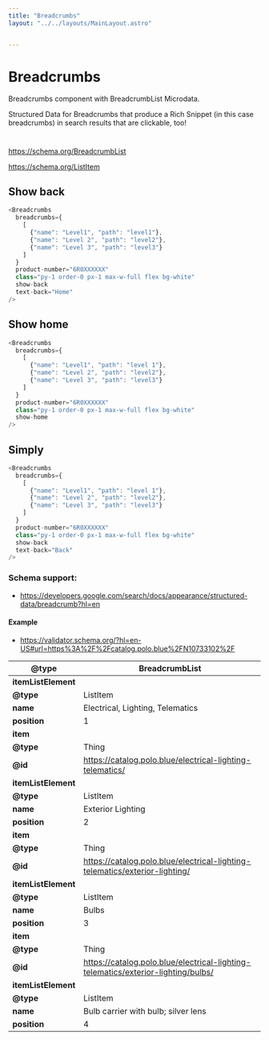 ```yaml
---
title: "Breadcrumbs"
layout: "../../layouts/MainLayout.astro"


---
```


# Breadcrumbs

Breadcrumbs component with BreadcrumbList Microdata.

Structured Data for Breadcrumbs that produce a Rich Snippet (in this case breadcrumbs) in search results that are clickable, too!

#

https://schema.org/BreadcrumbList

https://schema.org/ListItem



## Show back

<div class="component-preview">
    <Breadcrumbs
      breadcrumbs={ [ {"name": "Level1", "path": "#level2"}, {"name": "Level 2", "path": "#level2"}, {"name": "Level 3", "path": "#level3"} ] }
      product-number="6R0XXXXXX"
      class="py-1 order-0 px-1 max-w-full flex bg-white"
      show-back
      text-back="Home"
    />
</div>

```js
<Breadcrumbs
  breadcrumbs={ 
    [ 
      {"name": "Level1", "path": "level1"},
      {"name": "Level 2", "path": "level2"},
      {"name": "Level 3", "path": "level3"}
    ] 
  }
  product-number="6R0XXXXXX"
  class="py-1 order-0 px-1 max-w-full flex bg-white"
  show-back
  text-back="Home"
/>
```


## Show home

<div class="component-preview">
    <Breadcrumbs
      breadcrumbs={ [ {"name": "Level1", "path": "#level2"}, {"name": "Level 2", "path": "#level2"}, {"name": "Level 3", "path": "#level3"} ] }
      product-number="6R0XXXXXX"
      class="py-1 order-0 px-1 max-w-full flex bg-white"
      show-home
    />
</div>

```js
<Breadcrumbs
  breadcrumbs={ 
    [ 
      {"name": "Level1", "path": "level 1"},
      {"name": "Level 2", "path": "level2"},
      {"name": "Level 3", "path": "level3"}
    ] 
  }
  product-number="6R0XXXXXX"
  class="py-1 order-0 px-1 max-w-full flex bg-white"
  show-home
/>
```


## Simply

<div class="component-preview">
    <Breadcrumbs
      breadcrumbs={ [ {"name": "Level1", "path": "#level2"}, {"name": "Level 2", "path": "#level2"}, {"name": "Level 3", "path": "#level3"} ] }
      product-number="6R0XXXXXX"
      class="py-1 order-0 px-1 max-w-full flex bg-white"
    />
</div>

```js
<Breadcrumbs
  breadcrumbs={ 
    [ 
      {"name": "Level1", "path": "level 1"},
      {"name": "Level 2", "path": "level2"},
      {"name": "Level 3", "path": "level3"}
    ] 
  }
  product-number="6R0XXXXXX"
  class="py-1 order-0 px-1 max-w-full flex bg-white"
  show-back
  text-back="Back"
/>
```


### Schema support:
- https://developers.google.com/search/docs/appearance/structured-data/breadcrumb?hl=en

#### Example
- https://validator.schema.org/?hl=en-US#url=https%3A%2F%2Fcatalog.polo.blue%2FN10733102%2F


| @type            | BreadcrumbList                                                                    |
| ---------------- | --------------------------------------------------------------------------------- |
| **itemListElement**  |                                                                                   |
| **@type**          | ListItem                                                                          |
| **name**             | Electrical, Lighting, Telematics                                                  |
| **position**         | 1                                                                                 |
| **item**             |                                                                                   |
| **@type**            | Thing                                                                             |
| **@id**              | https://catalog.polo.blue/electrical-lighting-telematics/                         |
| **itemListElement**  |                                                                                   |
| **@type**            | ListItem                                                                          |
| **name**             | Exterior Lighting                                                                 |
| **position**         | 2                                                                                 |
| **item**             |                                                                                   |
| **@type**            | Thing                                                                             |
| **@id**              | https://catalog.polo.blue/electrical-lighting-telematics/exterior-lighting/       |
| **itemListElement**  |                                                                                   |
| **@type**            | ListItem                                                                          |
| **name**             | Bulbs                                                                             |
| **position**         | 3                                                                                 |
| **item**             |                                                                                   |
| **@type**            | Thing                                                                             |
| **@id**              | https://catalog.polo.blue/electrical-lighting-telematics/exterior-lighting/bulbs/ |
| **itemListElement**  |                                                                                   |
| **@type**            | ListItem                                                                          |
| **name**             | Bulb carrier with bulb; silver lens                                               |
| **position**         | 4                                                                                 |
